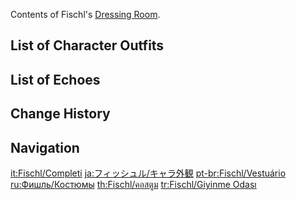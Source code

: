 {{CharacterTabs}}
Contents of Fischl's [[Dressing Room]].

==List of Character Outfits==
{{Outfits by Category Table|Fischl Outfits|nocharacter=1}}

==List of Echoes==
{{Echoes by Category Table|Fischl Echoes|nocharacter=1}}

==Change History==
{{Change History|1.0}}

==Navigation==
{{Character Navbox|Dressing Room}}

[[it:Fischl/Completi]]
[[ja:フィッシュル/キャラ外観]]
[[pt-br:Fischl/Vestuário]]
[[ru:Фишль/Костюмы]]
[[th:Fischl/คอสตูม]]
[[tr:Fischl/Giyinme Odası]]
